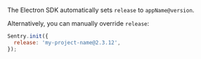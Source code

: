 The Electron SDK automatically sets `release` to `appName@version`.

Alternatively, you can manually override `release`:

```javascript
Sentry.init({
  release: 'my-project-name@2.3.12',
});
```
